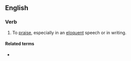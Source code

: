 ==English==

===Verb===
{{en-verb|panegyriz}}

# {{lb|en|transitive}} To [[praise]], especially in an [[eloquent]] speech or in writing.

====Related terms====
* {{l|en|panegyric}}